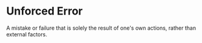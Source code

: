 # Unforced Error

A mistake or failure that is solely the result of one's own actions, rather than external factors.